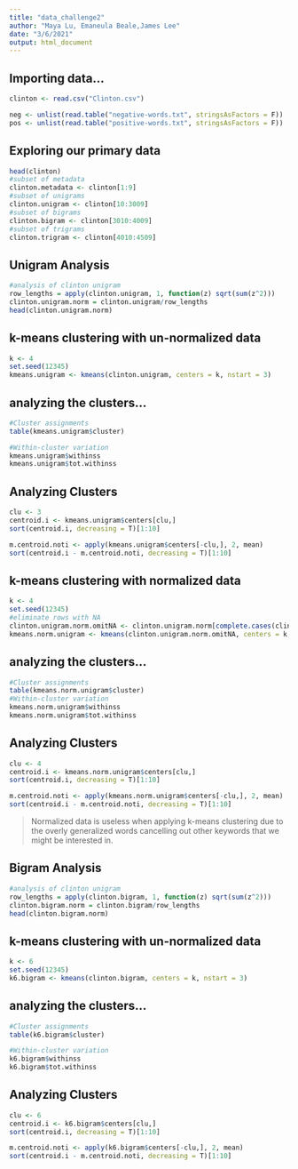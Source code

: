 ```yaml
---
title: "data_challenge2"
author: "Maya Lu, Emaneula Beale,James Lee"
date: "3/6/2021"
output: html_document
---
```

## Importing data...
```r
clinton <- read.csv("Clinton.csv")

neg <- unlist(read.table("negative-words.txt", stringsAsFactors = F))
pos <- unlist(read.table("positive-words.txt", stringsAsFactors = F))

```

## Exploring our primary data
```r
head(clinton)
#subset of metadata
clinton.metadata <- clinton[1:9]
#subset of unigrams
clinton.unigram <- clinton[10:3009]
#subset of bigrams
clinton.bigram <- clinton[3010:4009]
#subset of trigrams
clinton.trigram <- clinton[4010:4509]
```

## Unigram Analysis
```r
#analysis of clinton unigram
row_lengths = apply(clinton.unigram, 1, function(z) sqrt(sum(z^2)))
clinton.unigram.norm = clinton.unigram/row_lengths
head(clinton.unigram.norm)
```

## k-means clustering with un-normalized data
```r
k <- 4
set.seed(12345)
kmeans.unigram <- kmeans(clinton.unigram, centers = k, nstart = 3)
```

## analyzing the clusters...
```r
#Cluster assignments
table(kmeans.unigram$cluster)

#Within-cluster variation
kmeans.unigram$withinss
kmeans.unigram$tot.withinss
```
## Analyzing Clusters
```r
clu <- 3
centroid.i <- kmeans.unigram$centers[clu,]
sort(centroid.i, decreasing = T)[1:10]

m.centroid.noti <- apply(kmeans.unigram$centers[-clu,], 2, mean)
sort(centroid.i - m.centroid.noti, decreasing = T)[1:10]
```


## k-means clustering with normalized data
```r
k <- 4
set.seed(12345)
#eliminate rows with NA
clinton.unigram.norm.omitNA <- clinton.unigram.norm[complete.cases(clinton.unigram.norm), ]
kmeans.norm.unigram <- kmeans(clinton.unigram.norm.omitNA, centers = k, nstart = 3)
```

## analyzing the clusters...
```r
#Cluster assignments
table(kmeans.norm.unigram$cluster)
#Within-cluster variation
kmeans.norm.unigram$withinss
kmeans.norm.unigram$tot.withinss
```

## Analyzing Clusters
```r
clu <- 4
centroid.i <- kmeans.norm.unigram$centers[clu,]
sort(centroid.i, decreasing = T)[1:10]

m.centroid.noti <- apply(kmeans.norm.unigram$centers[-clu,], 2, mean)
sort(centroid.i - m.centroid.noti, decreasing = T)[1:10]
```
> Normalized data is useless when applying k-means clustering due to the overly generalized words cancelling out other keywords that we might be interested in. 



## Bigram Analysis
```r
#analysis of clinton unigram
row_lengths = apply(clinton.bigram, 1, function(z) sqrt(sum(z^2)))
clinton.bigram.norm = clinton.bigram/row_lengths
head(clinton.bigram.norm)
```

## k-means clustering with un-normalized data
```r
k <- 6
set.seed(12345)
k6.bigram <- kmeans(clinton.bigram, centers = k, nstart = 3)
```

## analyzing the clusters...
```r
#Cluster assignments
table(k6.bigram$cluster)

#Within-cluster variation
k6.bigram$withinss
k6.bigram$tot.withinss
```
## Analyzing Clusters
```r
clu <- 6
centroid.i <- k6.bigram$centers[clu,]
sort(centroid.i, decreasing = T)[1:10]

m.centroid.noti <- apply(k6.bigram$centers[-clu,], 2, mean)
sort(centroid.i - m.centroid.noti, decreasing = T)[1:10]
```




